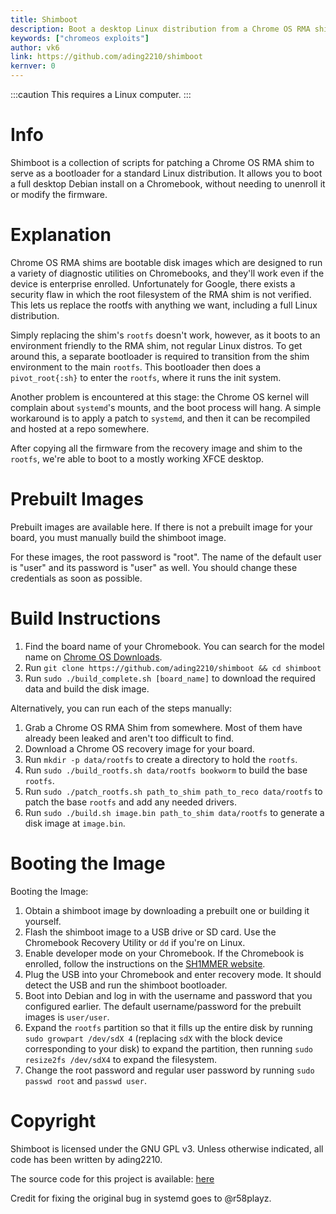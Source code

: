 ```yaml
---
title: Shimboot
description: Boot a desktop Linux distribution from a Chrome OS RMA shim.
keywords: ["chromeos exploits"]
author: vk6
link: https://github.com/ading2210/shimboot
kernver: 0
---
```



<PageHeader title={frontmatter.title} description={frontmatter.description} author={frontmatter.author} link={frontmatter.link} kernver={frontmatter.kernver} nolower={frontmatter.nolower} />

:::caution
This requires a Linux computer.
:::

# Info

Shimboot is a collection of scripts for patching a Chrome OS RMA shim to serve as a bootloader for a standard Linux distribution. It allows you to boot a full desktop Debian install on a Chromebook, without needing to unenroll it or modify the firmware.

# Explanation

Chrome OS RMA shims are bootable disk images which are designed to run a variety of diagnostic utilities on Chromebooks, and they'll work even if the device is enterprise enrolled. Unfortunately for Google, there exists a security flaw in which the root filesystem of the RMA shim is not verified. This lets us replace the rootfs with anything we want, including a full Linux distribution.

Simply replacing the shim's `rootfs` doesn't work, however, as it boots to an environment friendly to the RMA shim, not regular Linux distros. To get around this, a separate bootloader is required to transition from the shim environment to the main `rootfs`. This bootloader then does a `pivot_root{:sh}` to enter the `rootfs`, where it runs the init system.

Another problem is encountered at this stage: the Chrome OS kernel will complain about `systemd`'s mounts, and the boot process will hang. A simple workaround is to apply a patch to `systemd`, and then it can be recompiled and hosted at a repo somewhere.

After copying all the firmware from the recovery image and shim to the `rootfs`, we're able to boot to a mostly working XFCE desktop.

# Prebuilt Images

Prebuilt images are available here. If there is not a prebuilt image for your board, you must manually build the shimboot image.

For these images, the root password is "root". The name of the default user is "user" and its password is "user" as well. You should change these credentials as soon as possible.

# Build Instructions

1. Find the board name of your Chromebook. You can search for the model name on [Chrome OS Downloads](https://cros.download/).
2. Run `git clone https://github.com/ading2210/shimboot && cd shimboot`
3. Run `sudo ./build_complete.sh [board_name]` to download the required data and build the disk image.

Alternatively, you can run each of the steps manually:

1. Grab a Chrome OS RMA Shim from somewhere. Most of them have already been leaked and aren't too difficult to find.
2. Download a Chrome OS recovery image for your board.
3. Run `mkdir -p data/rootfs` to create a directory to hold the `rootfs`.
4. Run `sudo ./build_rootfs.sh data/rootfs bookworm` to build the base `rootfs`.
5. Run `sudo ./patch_rootfs.sh path_to_shim path_to_reco data/rootfs` to patch the base `rootfs` and add any needed drivers.
6. Run `sudo ./build.sh image.bin path_to_shim data/rootfs` to generate a disk image at `image.bin`.

# Booting the Image

Booting the Image:

1. Obtain a shimboot image by downloading a prebuilt one or building it yourself.
2. Flash the shimboot image to a USB drive or SD card. Use the Chromebook Recovery Utility or `dd` if you're on Linux.
3. Enable developer mode on your Chromebook. If the Chromebook is enrolled, follow the instructions on the [SH1MMER website](https://sh1mmer.me/).
4. Plug the USB into your Chromebook and enter recovery mode. It should detect the USB and run the shimboot bootloader.
5. Boot into Debian and log in with the username and password that you configured earlier. The default username/password for the prebuilt images is `user/user`.
6. Expand the `rootfs` partition so that it fills up the entire disk by running `sudo growpart /dev/sdX 4` (replacing `sdX` with the block device corresponding to your disk) to expand the partition, then running `sudo resize2fs /dev/sdX4` to expand the filesystem.
7. Change the root password and regular user password by running `sudo passwd root` and `passwd user`.

# Copyright

Shimboot is licensed under the GNU GPL v3. Unless otherwise indicated, all code has been written by ading2210.

The source code for this project is available: [here](https://github.com/ading2210/shimboot)

Credit for fixing the original bug in systemd goes to @r58playz.

